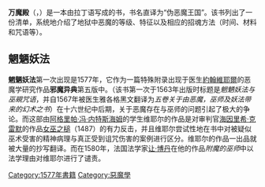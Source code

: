 {{unreferenced|time=2014-08-02T00:56:36+00:00}}
'''万魔殿'''（{{lang-la|Pseudomonarchia daemonum}}，{{lang-fr|Pseudomonarchie des démons}}）是一本由拉丁语写成的书，书名直译为“伪恶魔王国”。该书列出了一份清单，系统地介绍了地狱中恶魔的等级、特征以及相应的招魂方法（时间、材料和咒语等）。

==  魍魉妖法 ==
'''魍魉妖法'''第一次出现是1577年，它作为一篇特殊附录出现于医生[[約翰維耶爾|約翰維耶爾]]的恶魔学研究作品'''邪魔异典'''第五版中。（该书第一次于1563年出版时标题是''魍魉妖法与巫覡咒语''，并自1567年被医生雅各格黑文翻译为''五卷关于由恶魔，巫师及妖法带来的幻术之书''）在十六世纪中后期，关于恶魔存在与巫师的问题引起了极大的争论。而这部由[[阿格里帕·冯·内特斯海姆|阿格里帕·冯·内特斯海姆]]的学生维耶尔的作品是对审判官[[海因里希·克雷默|海因里希·克雷默]]的作品[[女巫之槌|女巫之槌]]（1487）的有力反击，并且维耶尔尝试性地在书中对被疑似巫术受害的精神病理与真正受到诅咒伤害的案例进行区分。维耶尔的作品一出品就被大量的抄写翻译。而在1580年，法国法学家[[让·博丹|让·博丹]]在他的作品''附魔的巫师''中以法学理由对维耶尔进行了谴责。

[[Category:1577年書籍|Category:1577年書籍]]
[[Category:惡魔學|Category:惡魔學]]